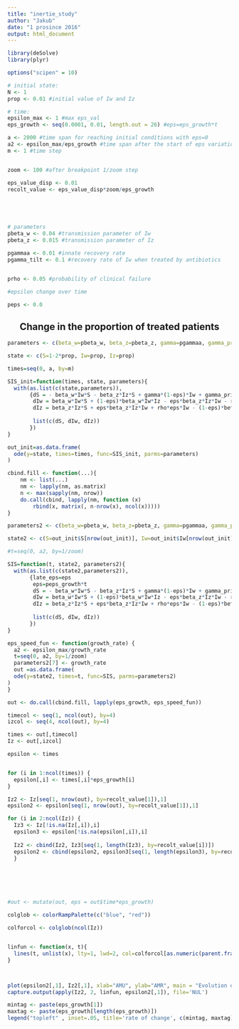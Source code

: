 ```yaml
---
title: "inertie_study"
author: "Jakub"
date: "1 prosince 2016"
output: html_document
---
```


```r
library(deSolve)
library(plyr)

options("scipen" = 10)

# initial state:
N <- 1
prop <- 0.01 #initial value of Iw and Iz

# time:
epsilon_max <- 1 #max eps_val
eps_growth <- seq(0.0001, 0.01, length.out = 26) #eps=eps_growth*t

a <- 2000 #time span for reaching initial conditions with eps=0
a2 <- epsilon_max/eps_growth #time span after the start of eps variation
m <- 1 #time step


zoom <- 100 #after breakpoint 1/zoom step

eps_value_disp <- 0.01
recolt_value <- eps_value_disp*zoom/eps_growth





# parameters
pbeta_w <- 0.04 #transmission parameter of Iw
pbeta_z <- 0.015 #transmission parameter of Iz

pgammaa <- 0.01 #innate recovery rate
pgamma_tilt <- 0.1 #recovery rate of Iw when treated by antibiotics


prho <- 0.05 #probability of clinical failure

#epsilon change over time

peps <- 0.0


```



<center> <h2> Change in the proportion of treated patients </h2> </center>

 
 
 
```r
parameters <- c(beta_w=pbeta_w, beta_z=pbeta_z, gamma=pgammaa, gamma_prim=pgamma_tilt, eps=peps, rho=prho)

state <- c(S=1-2*prop, Iw=prop, Iz=prop)

times=seq(0, a, by=m)

SIS_init=function(times, state, parameters){
  with(as.list(c(state,parameters)),
       {dS = - beta_w*Iw*S - beta_z*Iz*S + gamma*(1-eps)*Iw + gamma_prim*eps*Iw + gamma*Iz
        dIw = beta_w*Iw*S + (1-eps)*beta_w*Iw*Iz - eps*beta_z*Iz*Iw - rho*eps*Iw - gamma*(1-eps)*Iw - gamma_prim*eps*Iw
        dIz = beta_z*Iz*S + eps*beta_z*Iz*Iw + rho*eps*Iw - (1-eps)*beta_w*Iw*Iz - gamma*Iz
        
        list(c(dS, dIw, dIz))
       })
}

out_init=as.data.frame(
  ode(y=state, times=times, func=SIS_init, parms=parameters)
)

```

```r
cbind.fill <- function(...){
    nm <- list(...) 
    nm <- lapply(nm, as.matrix)
    n <- max(sapply(nm, nrow)) 
    do.call(cbind, lapply(nm, function (x) 
        rbind(x, matrix(, n-nrow(x), ncol(x))))) 
}


```


```r
parameters2 <- c(beta_w=pbeta_w, beta_z=pbeta_z, gamma=pgammaa, gamma_prim=pgamma_tilt, eps=peps, rho=prho, peps_growth=0)

state2 <- c(S=out_init$S[nrow(out_init)], Iw=out_init$Iw[nrow(out_init)], Iz=out_init$Iz[nrow(out_init)])

#t=seq(0, a2, by=1/zoom)

SIS=function(t, state2, parameters2){
  with(as.list(c(state2,parameters2)),
       {late_eps=eps
        eps=peps_growth*t
        dS = - beta_w*Iw*S - beta_z*Iz*S + gamma*(1-eps)*Iw + gamma_prim*eps*Iw + gamma*Iz
        dIw = beta_w*Iw*S + (1-eps)*beta_w*Iw*Iz - eps*beta_z*Iz*Iw - rho*eps*Iw - gamma*(1-eps)*Iw - gamma_prim*eps*Iw
        dIz = beta_z*Iz*S + eps*beta_z*Iz*Iw + rho*eps*Iw - (1-eps)*beta_w*Iw*Iz - gamma*Iz
        
        list(c(dS, dIw, dIz))
       })
}

eps_speed_fun <- function(growth_rate) {
  a2 <- epsilon_max/growth_rate
  t=seq(0, a2, by=1/zoom)
  parameters2[7] <- growth_rate 
  out =as.data.frame(
  ode(y=state2, times=t, func=SIS, parms=parameters2)
)
}
```


```r



out <- do.call(cbind.fill, lapply(eps_growth, eps_speed_fun))

timecol <- seq(1, ncol(out), by=4)
izcol <- seq(4, ncol(out), by=4)

times <- out[,timecol]
Iz <- out[,izcol]

epsilon <- times


for (i in 1:ncol(times)) {
  epsilon[,i] <- times[,i]*eps_growth[i]
}

Iz2 <- Iz[seq(1, nrow(out), by=recolt_value[1]),1]
epsilon2 <- epsilon[seq(1, nrow(out), by=recolt_value[1]),1]

for (i in 2:ncol(Iz)) {
  Iz3 <- Iz[!is.na(Iz[,i]),i]
  epsilon3 <- epsilon[!is.na(epsilon[,i]),i]
  
  Iz2 <- cbind(Iz2, Iz3[seq(1, length(Iz3), by=recolt_value[i])])
  epsilon2 <- cbind(epsilon2, epsilon3[seq(1, length(epsilon3), by=recolt_value[i])])
  }






#out <- mutate(out, eps = out$time*eps_growth)


```

```r
colglob <- colorRampPalette(c("blue", "red"))

colforcol <- colglob(ncol(Iz))


linfun <- function(x, t){
  lines(t, unlist(x), lty=1, lwd=2, col=colforcol[as.numeric(parent.frame()$i)])
}



plot(epsilon2[,1], Iz2[,1], xlab="AMU", ylab="AMR", main = "Evolution of Iz", type="l", lty=1, lwd=2, ylim=c(0, 1))
capture.output(apply(Iz2, 2, linfun, epsilon2[,1]), file='NUL')

mintag <- paste(eps_growth[1])
maxtag <- paste(eps_growth[length(eps_growth)])
legend("topleft" , inset=.05, title='rate of change', c(mintag, maxtag), lty=c(1,1), lwd=c(2,2), col=c("blue", "red"))


```



```r

```
